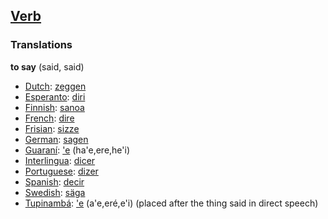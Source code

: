 ==[[Verb]]==

===Translations===

'''to say''' (said, said)

*[[Dutch]]: [[zeggen]]
*[[Esperanto]]: [[diri]]
*[[Finnish]]: [[sanoa]]
*[[French]]: [[dire]]
*[[Frisian]]: [[sizze]]
*[[German]]: [[sagen]]
*[[Guaraní]]: [['e]] (ha'e,ere,he'i)
*[[Interlingua]]: [[dicer]]
*[[Portuguese]]: [[dizer]]
*[[Spanish]]: [[decir]]
*[[Swedish]]: [[säga]]
*[[Tupinambá]]: [['e]] (a'e,eré,e'i) (placed after the thing said in direct speech)